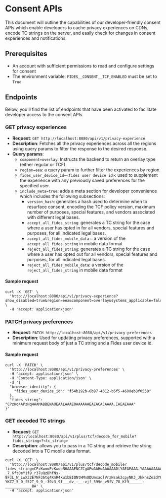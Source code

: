 
# Consent APIs
This document will outline the capabilities of our developer-friendly consent APIs which enable developers to cache privacy experiences on CDNs, encode TC strings on the server, and easily check for changes in consent experiences and notifications.

## Prerequisites
- An account with sufficient permissions to read and configure settings for consent
- The environment variable: `FIDES__CONSENT__TCF_ENABLED` must be set to `True`


## Endpoints
Below, you'll find the list of endpoints that have been activated to facilitate developer access to the consent APIs.

### GET privacy experiences
- **Request**: `GET http://localhost:8080/api/v1/privacy-experience`
- **Description**:  Fetches all the privacy experiences across all the regions using query params to filter the response to the desired response.
- **Query params**:
    - `component=overlay`: Instructs the backend to return an overlay type (either regular or TCF).
    - `region=eea`: a query param to further filter the experiences by region. 
    - `fides_user_device_id=<fides user device id>`: used to supplement the experience with any previously saved preferences for the specified user.
    - `include_meta=true`: adds a meta section for developer convenience which includes the following subsections:
        - `version_hash`: generates a hash used to determine when to resurface consent, encoding the TCF policy version, maximum number of purposes, special features, and vendors associated with different legal bases.
        - `accept_all_fides_string`: generates a TC string for the case where a user has opted in for all vendors, special features and purposes, for all indicated legal bases.
        - `accept_all_fides_mobile_data:`: a version of the `accept_all_fides_string` in mobile data format
        - `reject_all_fides_string`:  generates a TC string for the case where a user has opted out for all vendors, special features and purposes, for all indicated legal bases.
        - `reject_all_fides_mobile_data`: a version of the `reject_all_fides_string` in mobile data format

#### Sample request


````shell
curl -X 'GET' \
  'http://localhost:8080/api/v1/privacy-experience?show_disabled=true&region=eea&component=overlay&systems_applicable=false&include_gvl=false&include_meta=true&page=1&size=50' \
  -H 'accept: application/json'
````

### PATCH privacy preferences
- **Request**: `PATCH http://localhost:8080/api/v1/privacy-preferences`
- **Description**: Used for updating privacy preferences, supported with a minimum request body of just a TC string and a Fides user device id.  

#### Sample request

````shell
curl -X 'PATCH' \
  'http://localhost:8080/api/v1/privacy-preferences' \
  -H 'accept: application/json' \
  -H 'Content-Type: application/json' \
  -d '{
  "browser_identity": {
    "fides_user_device_id": "f54b192b-6b97-4312-b5f5-4608eb8f0558"
  },
  "fides_string": "CPzHq4APzHq4AAMABBENAUEAALAAAEOAAAAAAEAEACACAAAA.IAEAEAAA"
}'
````

### GET decoded TC strings
- **Request**: `GET http://localhost:8080/api/v1/plus/tcf/decode_for_mobile?fides_string=?<tc_string>`
- **Description**: allows you to pass in a TC string and retrieve the string decoded into a TC mobile data format. 

````shell
curl -X 'GET' \
  'http://localhost:8080/api/v1/plus/tcf/decode_mobile?fides_string=CPzKwooPzKwooN6AAAENCZCgAPwAAHwAAAAAADtYAEAEAAA.YAAAAAAAAAA.II7Nd_X__bX9n-_7_6ft0eY1f9_r37uQzDhfNs-8F3L_W_LwX32E7NF36tq4KmR4ku1bBIQNtHMnUDUmxaolVrzHsak2cpyNKJ_JkknsZe2dYGF9Pn9lD-YKZ7_5_9_f52T_9_9_-39z3_9f___dv_-__-vjf_599n_v9fV_78_Kf9______-____________8A' \
  -H 'accept: application/json'
  ````